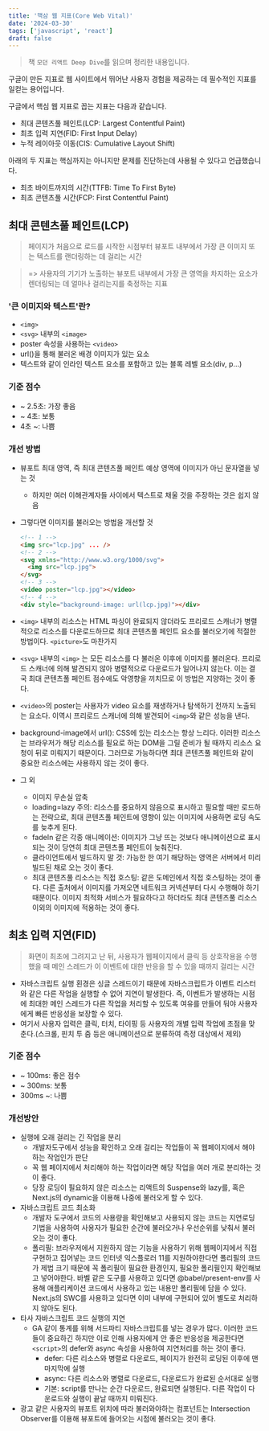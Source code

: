 ```yaml
---
title: '핵삼 웹 지표(Core Web Vital)'
date: '2024-03-30'
tags: ['javascript', 'react']
draft: false
---
```


> 책 `모던 리액트 Deep Dive`를 읽으며 정리한 내용입니다.

구글이 만든 지표로 웹 사이트에서 뛰어난 사용자 경험을 제공하는 데 필수적인 지표를 일컫는 용어입니다.

구글에서 핵심 웹 지표로 꼽는 지표는 다음과 같습니다.

- 최대 콘텐츠풀 페인트(LCP: Largest Contentful Paint)
- 최초 입력 지연(FID: First Input Delay)
- 누적 레이아웃 이동(ClS: Cumulative Layout Shift)

아래의 두 지표는 핵심까지는 아니지만 문제를 진단하는데 사용될 수 있다고 언급했습니다.

- 최초 바이트까지의 시간(TTFB: Time To First Byte)
- 최초 콘텐츠풀 시간(FCP: First Contentful Paint)

## 최대 콘텐츠풀 페인트(LCP)

> 페이지가 처음으로 로드를 시작한 시점부터 뷰포트 내부에서 가장 큰 이미지 또는 텍스트를 랜더링하는 데 걸리는 시간

> => 사용자의 기기가 노출하는 뷰포트 내부에서 가장 큰 영역을 차지하는 요소가 렌더링되는 데 얼마나 걸리는지를 축정하는 지표

### '큰 이미지와 텍스트'란?

- `<img>`
- `<svg>` 내부의 `<image>`
- poster 속성을 사용하는 `<video>`
- url()을 통해 불러온 배경 이미지가 있는 요소
- 텍스트와 같이 인라인 텍스트 요소를 포함하고 있는 블록 레벨 요소(div, p...)

### 기준 점수

- ~ 2.5초: 가장 좋음
- ~ 4초: 보통
- 4초 ~: 나쁨

### 개선 방법

- 뷰포트 최대 영역, 즉 최대 콘텐츠풀 페인트 예상 영역에 이미지가 아닌 문자열을 넣는 것
  - 하지만 여러 이해관계자들 사이에서 텍스트로 채울 것을 주장하는 것은 쉽지 않음
- 그렇다면 이미지를 불러오는 방법을 개선할 것

  ```html
  <!-- 1 -->
  <img src="lcp.jpg" ... />
  <!-- 2 -->
  <svg xmlns="http://www.w3.org/1000/svg">
    <img src="lcp.jpg">
  </svg>
  <!-- 3 -->
  <video poster="lcp.jpg"></video>
  <!-- 4 -->
  <div style="background-image: url(lcp.jpg)"></div>
  ```

- `<img>` 내부의 리소스는 HTML 파싱이 완료되지 않더라도 프리로드 스캐너가 병렬적으로 리소스를 다운로드하므로 최대 콘텐츠풀 페인트 요소를 불러오기에 적절한 방법이다. `<picture>`도 마찬가지
- `<svg>` 내부의 `<img>` 는 모든 리소스를 다 불러온 이후에 이미지를 불러온다. 프리로드 스캐너에 의해 발견되지 않아 병렬적으로 다운로드가 일어나지 않는다. 이는 결국 최대 콘텐츠풀 페인트 점수에도 악영향을 끼치므로 이 방법은 지양하는 것이 좋다.
- `<video>`의 poster는 사용자가 video 요소를 재생하거나 탐색하기 전까지 노출되는 요소다. 이역시 프리로드 스캐너에 의해 발견되어 `<img>`와 같은 성능을 낸다. 
- background-image에서 url(): CSS에 있는 리소스는 항상 느리다. 이러한 리소스는 브라우저가 해당 리소스를 필요로 하는 DOM을 그릴 준비가 될 때까지 리소스 요청이 뒤로 미뤄지기 때문이다. 그러므로 가능하다면 최대 콘텐츠풀 페인트와 같이 중요한 리소스에는 사용하지 않는 것이 좋다.

- 그 외
  - 이미지 무손실 압축
  - loading=lazy 주의: 리소스를 중요하지 않음으로 표시하고 필요할 때만 로드하는 전략으로, 최대 콘텐츠풀 페인트에 영향이 있는 이미지에 사용하면 로딩 속도를 늦추게 된다.
  - fadeIn 같은 각종 애니메이션: 이미지가 그냥 뜨는 것보다 애니메이션으로 표시되는 것이 당연히 최대 콘텐츠풀 페인트이 늦춰진다.
  - 클라이언트에서 빌드하지 말 것: 가능한 한 여기 해당하는 영역은 서버에서 미리 빌드된 채로 오는 것이 좋다.
  - 최대 콘텐츠풀 리소스는 직접 호스팅: 같은 도메인에서 직접 호스팅하는 것이 좋다. 다른 출처에서 이미지를 가져오면 네트워크 커넥션부터 다시 수행해야 하기 때문이다. 이미지 최적화 서비스가 필요하다고 하더라도 최대 콘텐츠풀 리소스 이외의 이미지에 적용하는 것이 좋다.


## 최초 입력 지연(FID)

> 화면이 최초에 그려지고 난 뒤, 사용자가 웹페이지에서 클릭 등 상호작용을 수행했을 때 메인 스레드가 이 이벤트에 대한 반응을 할 수 있을 때까지 걸리는 시간

- 자바스크립트 실행 횐경은 싱글 스레드이기 때문에 자바스크립트가 이벤트 리스터와 같은 다른 작업을 실행할 수 없어 지연이 발생한다. 즉, 이벤트가 발생하는 시점에 최대한 메인 스레드가 다른 작업을 처리할 수 있도록 여유를 만들어 둬야 사용자에게 빠른 반응성을 보장할 수 있다.
- 여기서 사용자 입력은 클릭, 터치, 타이핑 등 사용자의 개별 입력 작업에 초점을 맞춘다.(스크롤, 핀치 투 줌 등은 애니메이션으로 분류하여 측정 대상에서 제외)

### 기준 점수

- ~ 100ms: 좋은 점수
- ~ 300ms: 보통
- 300ms ~: 나쁨

### 개선방안

- 실행에 오래 걸리는 긴 작업을 분리
  - 개발자도구에서 성능을 확인하고 오래 걸리는 작업들이 꼭 웹페이지에서 해야하는 작업인가 판단
  - 꼭 웹 페이지에서 처리해야 하는 작업이라면 해당 작업을 여러 개로 분리하는 것이 좋다.
  - 당장 로딩이 필요하지 않은 리소스는 리액트의 Suspense와 lazy를, 혹은 Next.js의 dynamic을 이용해 나중에 불러오게 할 수 있다.
- 자바스크립트 코드 최소화
  - 개발자 도구에서 코드의 사용량을 확인해보고 사용되지 않는 코드는 지연로딩기법을 사용하여 사용자가 필요한 순간에 불러오거나 우선순위를 낮춰서 불러오는 것이 좋다.
  - 폴리필: 브라우저에서 지원하지 않는 기능을 사용하기 위해 웹페이지에서 직접 구현하고 집어넣는 코드
    인터넷 익스플로러 11를 지원하야한다면 폴리필의 코드가 제법 크기 때문에 꼭 폴리필이 필요한 환경인지, 필요한 폴리필인지 확인해보고 넣어야한다. 바벨 같은 도구를 사용하고 있다면 @babel/present-env를 사용해 애플리케이션 코드에서 사용하고 있는 내용만 폴리필에 담을 수 있다. Next.js의 SWC를 사용하고 있다면 이미 내부에 구현되어 있어 별도로 처리하지 않아도 된다.
- 타사 자바스크립트 코드 실행의 지연
  - GA 같이 통계를 위해 서드파티 자바스크립트를 넣는 경우가 많다. 이러한 코드들이 중요하긴 하지만 이로 인해 사용자에게 안 좋은 반응성을 제공한다면 `<script>`의 defer와 async 속성을 사용하여 지연처리를 하는 것이 좋다.
    - defer: 다른 리소스와 병렬로 다운로드, 페이지가 완전히 로딩된 이후에 맨 마지막에 실행
    - async: 다른 리소스와 병렬로 다운로드, 다운로드가 완료된 순서대로 실행
    - 기본: script를 만나는 순간 다운로드, 완료되면 실행된다. 다른 작업이 다운로드와 실행이 끝날 때까지 미뤄진다.
- 광고 같은 사용자의 뷰포트 위치에 따라 불러와야하는 컴포넌트는 Intersection Observer를 이용해 뷰포트에 들어오는 시점에 불러오는 것이 좋다.